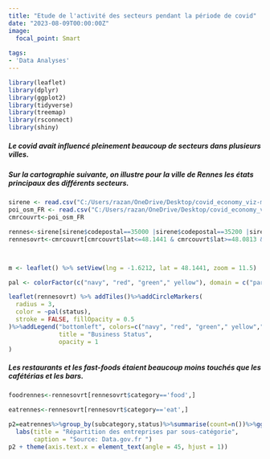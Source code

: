 ```yaml
---
title: "Etude de l'activité des secteurs pendant la période de covid"
date: "2023-08-09T00:00:00Z"
image:
  focal_point: Smart
  
tags:
- 'Data Analyses'
---
```






```r

library(leaflet)
library(dplyr) 
library(ggplot2)
library(tidyverse)
library(treemap)
library(rsconnect)
library(shiny)

```

#####  Le covid avait influencé pleinement beaucoup de secteurs dans plusieurs villes.
#####  Sur la cartographie suivante, on illustre pour la ville de Rennes les états principaux des différents secteurs.  

```r


sirene <- read.csv("C:/Users/razan/OneDrive/Desktop/covid_economy_viz-main/sirene_bretagne.csv", sep=";")
poi_osm_FR <- read.csv("C:/Users/razan/OneDrive/Desktop/covid_economy_viz-main/poi_osm_FR.csv")
cmrcouvrt<-poi_osm_FR

rennes<-sirene[sirene$codepostal==35000 |sirene$codepostal==35200 |sirene$codepostal==35700,]
rennesovrt<-cmrcouvrt[cmrcouvrt$lat<=48.1441 & cmrcouvrt$lat>=48.0813 & cmrcouvrt$lon>=-1.7437 & cmrcouvrt$lon<=-1.6212,]



m <- leaflet() %>% setView(lng = -1.6212, lat = 48.1441, zoom = 11.5)

pal <- colorFactor(c("navy", "red", "green"," yellow"), domain = c("partial", "closed","open","open_adapted"))

```




```r

leaflet(rennesovrt) %>% addTiles()%>%addCircleMarkers(
  radius = 3,
  color = ~pal(status),
  stroke = FALSE, fillOpacity = 0.5
)%>%addLegend("bottomleft", colors=c("navy", "red", "green"," yellow","grey"),labels=c("partial", "closed","open","open_adapted","unknown"),
              title = "Business Status",
              opacity = 1
)

```

#####  Les restaurants et les fast-foods étaient beaucoup moins touchés que les cafétérias et les bars.

```r

foodrennes<-rennesovrt[rennesovrt$category=='food',]

eatrennes<-rennesovrt[rennesovrt$category=='eat',]

p2=eatrennes%>%group_by(subcategory,status)%>%summarise(count=n())%>%ggplot(aes(x=subcategory,y=count,fill=status))+geom_bar(stat="identity",color = "grey40", alpha = .5)+
  labs(title = "Répartition des entreprises par sous-catégorie",
       caption = "Source: Data.gov.fr ")
p2 + theme(axis.text.x = element_text(angle = 45, hjust = 1))

```